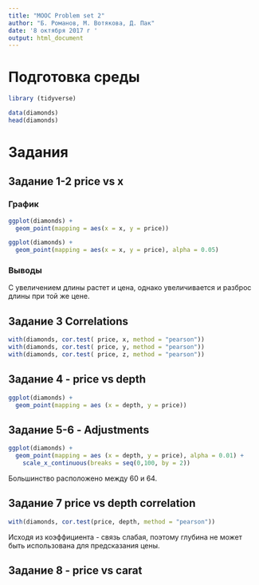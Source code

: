 ```yaml
---
title: "MOOC Problem set 2"
author: "Б. Романов, М. Вотякова, Д. Пак"
date: '8 октября 2017 г '
output: html_document
---
```



# Подготовка среды

```r
library (tidyverse)

```

```r
data(diamonds)
head(diamonds)
```

# Задания

## Задание 1-2 price vs x

### График

```r
ggplot(diamonds) +
  geom_point(mapping = aes(x = x, y = price))

ggplot(diamonds) +
  geom_point(mapping = aes(x = x, y = price), alpha = 0.05)
```

### Выводы

С увеличением  длины растет и цена, однако увеличивается и разброс длины при той же цене.

## Задание 3 Correlations

```r
with(diamonds, cor.test( price, x, method = "pearson"))
with(diamonds, cor.test( price, y, method = "pearson"))
with(diamonds, cor.test( price, z, method = "pearson"))

```


## Задание 4 - price vs depth

```r

ggplot(diamonds) +
  geom_point(mapping = aes (x = depth, y = price))


```


## Задание 5-6 - Adjustments

```r
ggplot(diamonds) +
  geom_point(mapping = aes (x = depth, y = price), alpha = 0.01) + 
    scale_x_continuous(breaks = seq(0,100, by = 2))
```

Большинство расположено между 60 и 64.

## Задание 7 price vs depth correlation

```r
with(diamonds, cor.test(price, depth, method = "pearson"))
```

Исходя из коэффициента - связь слабая, поэтому глубина не может быть использована для предсказания цены.  

## Задание 8 - price vs carat

```r

```














